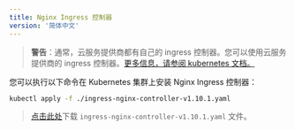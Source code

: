 ```yaml
---
title: Nginx Ingress 控制器
version: '简体中文'
---
```


> **警告**：通常，云服务提供商都有自己的 ingress 控制器。您可以使用云服务提供商的 ingress 控制器。[更多信息，请参阅 kubernetes 文档。](https://kubernetes.io/docs/concepts/services-networking/ingress-controllers/)

您可以执行以下命令在 Kubernetes 集群上安装 Nginx Ingress 控制器：

```bash
kubectl apply -f ./ingress-nginx-controller-v1.10.1.yaml
```

> <a href="https://assets-docs.dify.ai/2024/12/88d4cee27ae27fb0f0e31ad3d5165290.yaml" download="ingress-nginx-controller-v1.10.1.yaml">点击此处</a>下载 `ingress-nginx-controller-v1.10.1.yaml` 文件。
